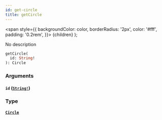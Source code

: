 ```yaml
---
id: get-circle
title: getCircle
---
```


<span
style={{
      backgroundColor: color,
      borderRadius: '2px',
      color: '#fff',
      padding: '0.2rem',
    }}>
{children}
</span>
);

No description

```graphql
getCircle(
  id: String!
): Circle

```

### Arguments

#### `id` ([`String!`](/docs/schema/scalars/string))

### Type

#### [`Circle`](/docs/schema/objects/circle)
